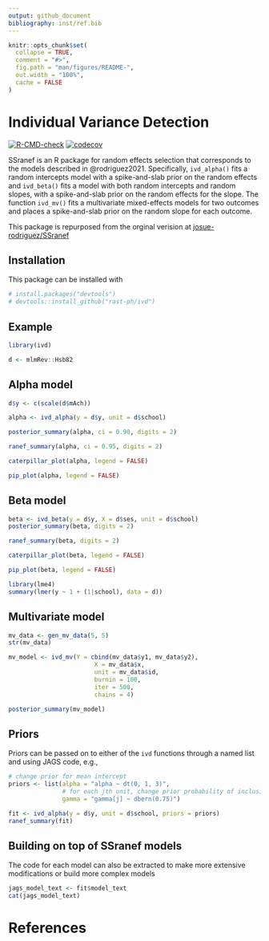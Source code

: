 ```yaml
---
output: github_document
bibliography: inst/ref.bib
---
```


<!-- README.md is generated from README.Rmd. Please edit that file -->
<!-- knit with rmarkdown::render("README.Rmd", output_format = "md_document") -->

```r
knitr::opts_chunk$set(
  collapse = TRUE,
  comment = "#>",
  fig.path = "man/figures/README-",
  out.width = "100%",
  cache = FALSE
)
```

# Individual Variance Detection

<!-- badges: start -->
[![R-CMD-check](https://github.com/ph-rast/ivd/actions/workflows/R-CMD-check.yaml/badge.svg)](https://github.com/ph-rast/ivd/actions/workflows/R-CMD-check.yaml)
[![codecov](https://codecov.io/gh/ph-rast/consistentlyBetter-CanvasApp/graph/badge.svg?token=V6PK2J7AL9)](https://codecov.io/gh/ph-rast/consistentlyBetter-CanvasApp)
<!-- badges: end -->

SSranef is an R package for random effects selection that corresponds to the models described in @rodriguez2021. Specifically, `ivd_alpha()` fits a random intercepts model with a spike-and-slab prior on the random effects and `ivd_beta()` fits a model with both random intercepts and random slopes, with a spike-and-slab prior on the random effects for the slope. The function `ivd_mv()` fits a multivariate mixed-effects models for two outcomes and places a spike-and-slab prior on the random slope for each outcome.

This package is repurposed from the orginal verision at [josue-rodriguez/SSranef](https://www.github.com/josue-rodriguez/SSranef)

## Installation


This package can be installed with 

``` r
# install.packages("devtools")
# devtools::install_github("rast-ph/ivd")
```

## Example


```r
library(ivd)

d <- mlmRev::Hsb82
```

## Alpha model
```r
d$y <- c(scale(d$mAch))

alpha <- ivd_alpha(y = d$y, unit = d$school)

posterior_summary(alpha, ci = 0.90, digits = 2)
```

```r
ranef_summary(alpha, ci = 0.95, digits = 2)
```

```r
caterpillar_plot(alpha, legend = FALSE)
```

```r
pip_plot(alpha, legend = FALSE)
```

## Beta model
```r
beta <- ivd_beta(y = d$y, X = d$ses, unit = d$school)
posterior_summary(beta, digits = 2)
```

```r
ranef_summary(beta, digits = 2)
```

```r
caterpillar_plot(beta, legend = FALSE)
```

```r
pip_plot(beta, legend = FALSE)
```

```r
library(lme4)
summary(lmer(y ~ 1 + (1|school), data = d))
```

## Multivariate model

```r
mv_data <- gen_mv_data(5, 5)
str(mv_data)

mv_model <- ivd_mv(Y = cbind(mv_data$y1, mv_data$y2),
                        X = mv_data$x,
                        unit = mv_data$id,
                        burnin = 100,
                        iter = 500,
                        chains = 4)

posterior_summary(mv_model)
```


## Priors

Priors can be passed on to either of the `ivd` functions through a named list and using JAGS code, e.g., 

```r
# change prior for mean intercept
priors <- list(alpha = "alpha ~ dt(0, 1, 3)",
               # for each jth unit, change prior probability of inclusion
               gamma = "gamma[j] ~ dbern(0.75)") 

fit <- ivd_alpha(y = d$y, unit = d$school, priors = priors)
ranef_summary(fit)
```

## Building on top of SSranef models

The code for each model can also be extracted to make more extensive modifications or build more complex models

```r
jags_model_text <- fit$model_text
cat(jags_model_text)
```

# References
